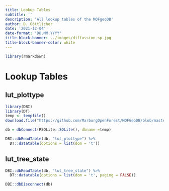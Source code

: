 ```yaml
---
title: Lookup Tables
subtitle: ''
description: 'All lookup tables of the MOFgeoDB'
author: D. Göttlicher
date: '2021-12-04'
date-format: "DD.MM.YYYY"
title-block-banner: ../images/diffussion-sp.jpg
title-block-banner-color: white
---
```

```r

library(rmarkdown)
```


# Lookup Tables

## lut_plottype

```r
library(DBI)
library(DT)
temp <- tempfile()
download.file("https://github.com/MarburgOpenForest/MOFGeoDB/blob/master/MOFgeoDB.sqlite?raw=true", temp)

db = dbConnect(RSQLite::SQLite(), dbname =temp)

DBI::dbReadTable(db, "lut_plottype") %>%
  DT::datatable(options = list(dom = 't'))
```

## lut_tree_state

```r
DBI::dbReadTable(db, "lut_tree_state") %>%
  DT::datatable(options = list(dom = 't', paging = FALSE))
```



```r
DBI::dbDisconnect(db)
```